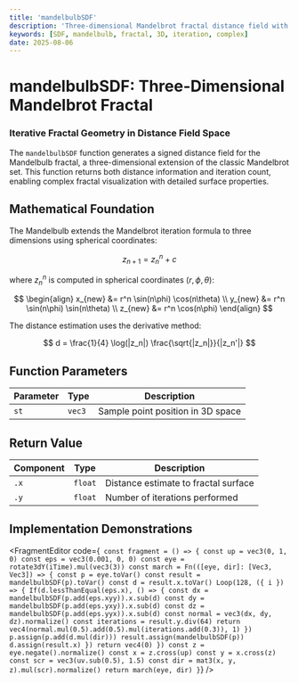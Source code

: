 ```yaml
---
title: 'mandelbulbSDF'
description: 'Three-dimensional Mandelbrot fractal distance field with iteration-based computation'
keywords: [SDF, mandelbulb, fractal, 3D, iteration, complex]
date: 2025-08-06
---
```



# mandelbulbSDF: Three-Dimensional Mandelbrot Fractal

### Iterative Fractal Geometry in Distance Field Space

The `mandelbulbSDF` function generates a signed distance field for the Mandelbulb fractal, a three-dimensional extension of the classic Mandelbrot set. This function returns both distance information and iteration count, enabling complex fractal visualization with detailed surface properties.

## Mathematical Foundation

The Mandelbulb extends the Mandelbrot iteration formula to three dimensions using spherical coordinates:

$$
z_{n+1} = z_n^n + c
$$

where $z_n^n$ is computed in spherical coordinates $(r, \phi, \theta)$:

$$
\begin{align}
x_{new} &= r^n \sin(n\phi) \cos(n\theta) \\
y_{new} &= r^n \sin(n\phi) \sin(n\theta) \\
z_{new} &= r^n \cos(n\phi)
\end{align}
$$

The distance estimation uses the derivative method:

$$
d = \frac{1}{4} \log(|z_n|) \frac{\sqrt{|z_n|}}{|z_n'|}
$$

## Function Parameters

| Parameter | Type   | Description                       |
| --------- | ------ | --------------------------------- |
| `st`      | `vec3` | Sample point position in 3D space |

## Return Value

| Component | Type    | Description                          |
| --------- | ------- | ------------------------------------ |
| `.x`      | `float` | Distance estimate to fractal surface |
| `.y`      | `float` | Number of iterations performed       |

## Implementation Demonstrations

<FragmentEditor
        code={`
const fragment = () => {
        const up = vec3(0, 1, 0)
        const eps = vec3(0.001, 0, 0)
        const eye = rotate3dY(iTime).mul(vec3(3))
        const march = Fn(([eye, dir]: [Vec3, Vec3]) => {
                const p = eye.toVar()
                const result = mandelbulbSDF(p).toVar()
                const d = result.x.toVar()
                Loop(128, ({ i }) => {
                        If(d.lessThanEqual(eps.x), () => {
                                const dx = mandelbulbSDF(p.add(eps.xyy)).x.sub(d)
                                const dy = mandelbulbSDF(p.add(eps.yxy)).x.sub(d)
                                const dz = mandelbulbSDF(p.add(eps.yyx)).x.sub(d)
                                const normal = vec3(dx, dy, dz).normalize()
                                const iterations = result.y.div(64)
                                return vec4(normal.mul(0.5).add(0.5).mul(iterations.add(0.3)), 1)
                        })
                        p.assign(p.add(d.mul(dir)))
                        result.assign(mandelbulbSDF(p))
                        d.assign(result.x)
                })
                return vec4(0)
        })
        const z = eye.negate().normalize()
        const x = z.cross(up)
        const y = x.cross(z)
        const scr = vec3(uv.sub(0.5), 1.5)
        const dir = mat3(x, y, z).mul(scr).normalize()
        return march(eye, dir)
}`}
/>
